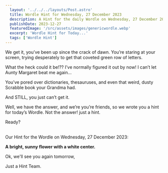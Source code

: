 ```yaml
---
  layout: '../../../layouts/Post.astro'
  title: Wordle Hint for Wednesday, 27 December 2023
  description: A Hint for the daily Wordle on Wednesday, 27 December 2023
  publishDate: 2023-12-27
  featuredImage: '/src/assets/images/genericwordle.webp'
  excerpt: 'Wordle Hint for Today...'
  tags: ['Wordle Hint']
---
```


  We get it, you’ve been up since the crack of dawn. You’re staring at your screen, trying desperately to get that coveted green row of letters. 

  What the heck could it be!??
  I’ve normally figured it out by now!
  I can’t let Aunty Margaret beat me again… 

  You’ve pored over dictionaries, thesauruses, and even that weird, dusty Scrabble book your Grandma had.

  And STILL, you just can’t get it. 

  Well, we have the answer, and we’re you’re friends, so we wrote you a hint for today’s Wordle.
  Not the answer! just a hint. 

  Ready?<br /><br />

  Our Hint for the Wordle on Wednesday, 27 December 2023:

  **A bright, sunny flower with a white center.**

  Ok, we'll see you again tomorrow, 

  Just a Hint Team.
  